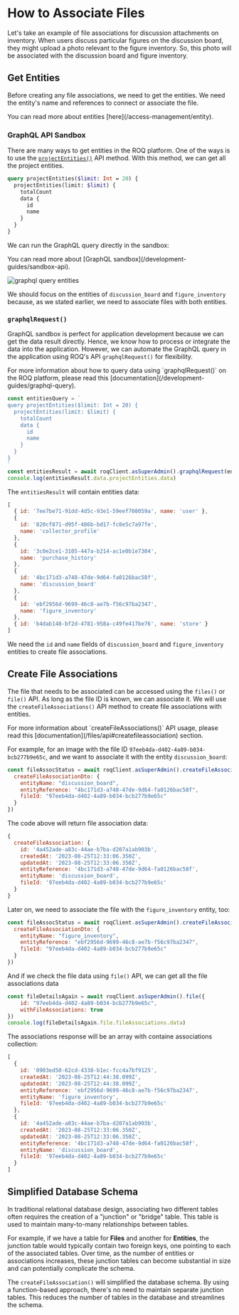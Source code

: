
# How to Associate Files

Let's take an example of file associations for discussion attachments on inventory. When users discuss particular figures on the discussion board, they might upload a photo relevant to the figure inventory. So, this photo will be associated with the discussion board and figure inventory.

## Get Entities

Before creating any file associations, we need to get the entities. We need the entity's name and references to connect or associate the file.

<Callout type="info">
You can read more about entities [here](/access-management/entity).
</Callout>

### GraphQL API Sandbox

There are many ways to get entities in the ROQ platform. One of the ways is to use the [`projectEntities()`](https://jupiter-pp.roq-platform.com/docs/#query-projectEntities) API method. With this method, we can get all the project entities.

```graphql
query projectEntities($limit: Int = 20) {
  projectEntities(limit: $limit) {
    totalCount
    data {
      id
      name
    }
  }
}
```
We can run the GraphQL query directly in the sandbox:

<Callout type="info">
You can read more about [GraphQL sandbox](/development-guides/sandbox-api).
</Callout>

![graphql query entities](/graphql-queries-entities.png)

We should focus on the entities of `discussion_board` and `figure_inventory` because, as we stated earlier, we need to associate files with both entities.

### `graphqlRequest()`

GraphQL sandbox is perfect for application development because we can get the data result directly. Hence, we know how to process or integrate the data into the application. However, we can automate the GraphQL query in the application using ROQ's API `graphqlRequest()` for flexibility.

<Callout type="info">
For more information about how to query data using `graphqlRequest()` on the ROQ platform, please read this [documentation](/development-guides/graphql-query).
</Callout>

```ts
const entitiesQuery = `
query projectEntities($limit: Int = 20) {
  projectEntities(limit: $limit) {
    totalCount
    data {
      id
      name
    }
  }
}
`
const entitiesResult = await roqClient.asSuperAdmin().graphqlRequest(entitiesQuery)
console.log(entitiesResult.data.projectEntities.data)
```

The `entitiesResult` will contain entities data:

```js
[
  { id: '7ee7be71-91dd-4d5c-93e1-59eef708059a', name: 'user' },
  {
    id: '820cf871-d95f-486b-bd17-fc8e5c7a97fe',
    name: 'collector_profile'
  },
  {
    id: '3c0e2ce1-3105-447a-b214-ac1e0b1e7304',
    name: 'purchase_history'
  },
  {
    id: '4bc171d3-a748-47de-9d64-fa0126bac58f',
    name: 'discussion_board'
  },
  {
    id: 'ebf2956d-9699-46c8-ae7b-f56c97ba2347',
    name: 'figure_inventory'
  },
  { id: 'b4dab148-bf2d-4781-958a-c49fe417be76', name: 'store' }
]
```

We need the `id` and `name` fields of `discussion_board` and `figure_inventory` entities to create file associations. 

## Create File Associations

The file that needs to be associated can be accessed using the `files()` or `file()` API. As long as the file ID is known, we can associate it. We will use the `createFileAssociations()` API method to create file associations with entities. 

<Callout type="info">
For more information about `createFileAssociations()` API usage, please read this [documentation](/files/api#createfileassociation) section.
</Callout>

For example, for an image with the file ID 
`97eeb4da-d402-4a89-b034-bcb277b9e65c`, and we want to associate it with the entity `discussion_board`:

```js
const fileAssocStatus = await roqClient.asSuperAdmin().createFileAssociation({
  createFileAssociationDto: {
    entityName: "discussion_board",
    entityReference: "4bc171d3-a748-47de-9d64-fa0126bac58f",
    fileId: "97eeb4da-d402-4a89-b034-bcb277b9e65c"
  }
})
```

The code above will return file association data:

```js
{
  createFileAssociation: {
    id: '4a452ade-a83c-44ae-b7ba-d207a1ab903b',
    createdAt: '2023-08-25T12:33:06.350Z',
    updatedAt: '2023-08-25T12:33:06.350Z',
    entityReference: '4bc171d3-a748-47de-9d64-fa0126bac58f',
    entityName: 'discussion_board',
    fileId: '97eeb4da-d402-4a89-b034-bcb277b9e65c'
  }
}
```

Later on, we need to associate the file with the `figure_inventory` entity, too:

```js
const fileAssocStatus = await roqClient.asSuperAdmin().createFileAssociation({
  createFileAssociationDto: {
    entityName: "figure_inventory",
    entityReference: "ebf2956d-9699-46c8-ae7b-f56c97ba2347",
    fileId: "97eeb4da-d402-4a89-b034-bcb277b9e65c"
  }
})
```
And if we check the file data using `file()` API, we can get all the file associations data

```js
const fileDetailsAgain = await roqClient.asSuperAdmin().file({
	id: "97eeb4da-d402-4a89-b034-bcb277b9e65c",
	withFileAssociations: true
})
console.log(fileDetailsAgain.file.fileAssociations.data)
```

The associations response will be an array with containe associations collection:

```js
[
  {
    id: '0903ed50-62cd-4338-b1ec-fcc4a7bf9125',
    createdAt: '2023-08-25T12:44:38.099Z',
    updatedAt: '2023-08-25T12:44:38.099Z',
    entityReference: 'ebf2956d-9699-46c8-ae7b-f56c97ba2347',
    entityName: 'figure_inventory',
    fileId: '97eeb4da-d402-4a89-b034-bcb277b9e65c'
  },
  {
    id: '4a452ade-a83c-44ae-b7ba-d207a1ab903b',
    createdAt: '2023-08-25T12:33:06.350Z',
    updatedAt: '2023-08-25T12:33:06.350Z',
    entityReference: '4bc171d3-a748-47de-9d64-fa0126bac58f',
    entityName: 'discussion_board',
    fileId: '97eeb4da-d402-4a89-b034-bcb277b9e65c'
  }
]
```

## Simplified Database Schema

In traditional relational database design, associating two different tables often requires the creation of a "junction" or "bridge" table. This table is used to maintain many-to-many relationships between tables. 

For example, if we have a table for **Files** and another for **Entities**, the junction table would typically contain two foreign keys, one pointing to each of the associated tables. Over time, as the number of entities or associations increases, these junction tables can become substantial in size and can potentially complicate the schema.

The `createFileAssociation()` will simplified the database schema. By using a function-based approach, there's no need to maintain separate junction tables. This reduces the number of tables in the database and streamlines the schema.